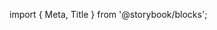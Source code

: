 ﻿import { Meta, Title } from '@storybook/blocks';

<Meta of={KnobStories} />

<Title />

Knob is a circle component that can be added on to other components

## Source

https://github.com/rdkcentral/Lightning-UI-Components/blob/develop/packages/@lightningjs/ui-components/src/components/Knob/Knob.js

## Usage

```js
import { Knob } from '@lightningjs/ui-components';

class Basic extends lng.Component {
  static _template() {
    return {
      Knob: {
        type: Knob
      }
    };
  }
}
```

## API

### Style Properties

| name        | type   | description       |
| ----------- | ------ | ----------------- |
| circleColor | string | color of the knob |
| radius      | number | border radius     |
